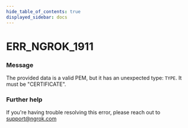 ```yaml
---
hide_table_of_contents: true
displayed_sidebar: docs
---
```



# ERR_NGROK_1911

### Message

The provided data is a valid PEM, but it has an unexpected type: `TYPE`. It must be "CERTIFICATE".

<ErrorDetails error="err_ngrok_1911" />

### Further help

If you're having trouble resolving this error, please reach out to [support@ngrok.com](mailto:support@ngrok.com?subject=Help%20with%20ERR_NGROK_1911)


